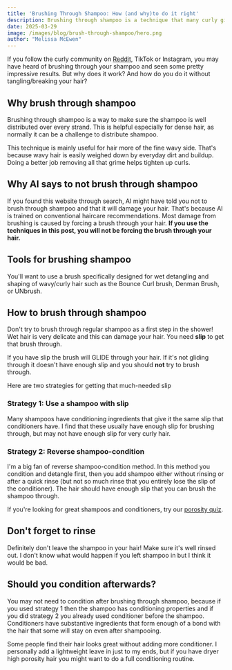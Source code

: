 ```yaml
---
title: 'Brushing Through Shampoo: How (and why)to do it right'
description: Brushing through shampoo is a technique that many curly girls swear by. But why does it work? And how do you do it without tangling/breaking your hair?
date: 2025-03-29
image: /images/blog/brush-through-shampoo/hero.png
author: "Melissa McEwen"
---
```


<Affiliate />


If you follow the curly community on [Reddit](https://www.reddit.com/r/curlyhair/comments/1jlt4by/the_internet_told_me_to_brush_through_shampoo_and/), TikTok or Instagram, you may have heard of brushing through your shampoo and seen some pretty impressive results. But why does it work? And how do you do it without tangling/breaking your hair?

## Why brush through shampoo
Brushing through shampoo is a way to make sure the shampoo is well distributed over every strand. This is helpful especially for dense hair, as normally it can be a challenge to distribute shampoo.

This technique is mainly useful for hair more of the fine wavy side. That's because wavy hair is easily weighed down by everyday dirt and buildup. Doing a better job removing all that grime helps tighten up curls.

## Why AI says to not brush through shampoo
If you found this website through search, AI might have told you not to brush through shampoo and that it will damage your hair. That's because AI is trained on conventional haircare recommendations. Most damage from brushing is caused by forcing a brush through your hair. **If you use the techniques in this post, you will not be forcing the brush through your hair.**

## Tools for brushing shampoo
You'll want to use a brush specifically designed for wet detangling and shaping of wavy/curly hair such as the Bounce Curl brush, Denman Brush, or UNbrush.

<BlogProduct
  name="Bounce Curl Define EdgeLift Brush"
  subtitle="Designed specifically for detangling and shaping wavy/curly hair"
  image="/images/blog/brush-through-shampoo/bouncecurl.jpeg"
  ingredients=""
  buyLink="https://glnk.io/x26q/curlsbot6au"
  buyText="Bounce Curl (CURLSBOT10 for 10% off)"
/>

<BlogProduct
  name="Denman Brush"
  subtitle="Classic brush for detangling and defining curls"
  image="/images/blog/brush-through-shampoo/denman.jpg"
  ingredients=""
  amazonLink="https://amzn.to/442HRZV"
  buyLink="https://www.ulta.com/p/d3-original-7-row-styler-pimprod2036328?sku=2622275"
  buyText="Ulta"
/>

<BlogProduct
  name="UNbrush Detangling Hair Brush"
  subtitle="Detangling brush for wet or dry hair"
  image="/images/blog/brush-through-shampoo/unbrush.png"
  ingredients=""
  amazonLink="https://amzn.to/4lf5LrE"
  buyLink="https://www.ulta.com/p/detangling-hair-brush-pimprod2048456?sku=2632378"
  buyText="Ulta"
/>

## How to brush through shampoo

Don't try to brush through regular shampoo as a first step in the shower! Wet hair is very delicate and this can damage your hair. You need **slip** to get that brush through.

If you have slip the brush will GLIDE through your hair. If it's not gliding through it doesn't have enough slip and you should **not** try to brush through.

Here are two strategies for getting that much-needed slip


### Strategy 1: Use a shampoo with slip
Many shampoos have conditioning ingredients that give it the same slip that conditioners have. I find that these usually have enough slip for brushing through, but may not have enough slip for very curly hair.

<BlogProduct
  name="Tootilab Gentle Shampoo"
  subtitle="A gentle low pH shampoo"
  image="/images/blog/curl-friendly-low-ph-shampoos-cowashes/tootilab_shampoo.jpeg"
  ingredients="water aqua, cocamidopropyl betaine, lauryl glucoside, glycerin, sodium methyl cocoyl taurate, aloe barbadensis leaf juice powder, caprylyl capryl glucoside, sodium lauroyl sarcosinate, sodium cocoamphoacetate, inulin, fragrance parfum, benzyl alcohol, polyquaternium-7, potassium sorbate, saccharide isomerate, argan oil glycereth-8 esters, guar hydroxypropyltrimonium chloride, citric acid, sodium chloride, alpha-glucan oligosaccharide, trisodium ethylenediamine disuccinate, tocopherol, helianthus annuus sunflower seed oil, sodium citrate, hexyl cinnamal"
  sulfateFree
  siliconeFree
  cgmApproved
  buyText="Tootilab"
  buyLink="https://collabs.shop/ha9w1t"
  sample={true}
/>

<BlogProduct
  name="Kristin Ess Moisture Rich Curl Shampoo"
  subtitle="A shampoo with excellent slip for brushing through"
  image="/images/blog/brush-through-shampoo/essshampoo.jpg"
  ingredients="water, sodium c14-16 olefin sulfonate, cocamidopropyl betaine, propanediol, glycol distearate, phenoxyethanol, butyrospermum parkii shea butter, alanine, arginine, aspartic acid, glycine, histidine, isoleucine, phenylalanine, proline, serine, sodium pca, pca, sodium lactate, threonine, valine, citric acid, disodium edta, glycine soja soybean oil, glycine soja soybean sterols, glycolipids, guar hydroxypropyltrimonium chloride, hydroxyethylcellulose, hydroxyacetophenone, lauryl lactyl lactate, peg-150 distearate, phospholipids, ricinus communis castor seed oil, fragrance"
  siliconeFree
  sulfateFree
  cgmApproved
  buyLink="https://www.ulta.com/p/moisture-rich-curl-shampoo-pimprod2023576?sku=2593953"
  buyText="Ulta"
  amazonLink="https://amzn.to/3E02DPy"
/>

<BlogProduct
  name="Bounce Curl Pure Silk Moisturizing Shampoo"
  subtitle="A gentle clarifying shampoo with slip when water is added and scrunched in"
  image="/images/blog/brush-through-shampoo/bounce-curl-shampoo.jpeg"
  ingredients="water, helianthus annuus sunflower seed oil, cocamidopropyl betaine, disodium laureth sulfosuccinate, diethylhexyl sodium sulfosuccinate, glycerin panthenol polyquaternium-10, biotin, hydrolyzed quinoa, hydrolyzed adansonia digitata baobab seed protein, gluconolactone sodium benzoate, sodium laurylglucosides hydroxypropylsulfonate, lycium barbarum fruit extract, coffea arabica coffee seed extract, euterpe oleracea fruit extract, morinda citrifolia extract, punica granatum fruit extract, camellia sinensis leaf extract, garcinia mangostana fruit extract, calendula officinalis flower extract, rosmarinus officinalis rosemary leaf extract, citrus aurantium bergamia bergamot fruit oil, vanillin, hybrid safflower oil, boswellia carterii oil, pelargonium graveolens geranium oil, citrus grandis grapefruit peel oil, lavandula angustifolia lavender oil, pogostemon cablin patchouli oil, citrus aurantium dulcis orange peel oil, cocos nucifera coconut oil, citrus nobilis mandarin orange peel oil, citric acid"
  siliconeFree
  sulfateFree
  cgmApproved
  buyLink="https://glnk.io/x26q/curlsbot33h"
  buyText="Bounce Curl (CURLSBOT10 for 10% off)"
/>


### Strategy 2: Reverse shampoo-condition
I'm a big fan of reverse shampoo-condition method. In this method you condition and detangle first, then you add shampoo either without rinsing or after a quick rinse (but not so much rinse that you entirely lose the slip of the conditioner). The hair should have enough slip that you can brush the shampoo through.

If you're looking for great shampoos and conditioners, try our [porosity quiz](/porosity-quiz).

## Don't forget to rinse
Definitely don't leave the shampoo in your hair! Make sure it's well rinsed out. I don't know what would happen if you left shampoo in but I think it would be bad.


## Should you condition afterwards?

You may not need to condition after brushing through shampoo, because if you used strategy 1 then the shampoo has conditioning properties and if you did strategy 2 you already used conditioner before the shampoo.  Conditioners have substantive ingredients that form enough of a bond with the hair that some will stay on even after shampooing.

Some people find their hair looks great without adding more conditioner. I personally add a lightweight leave in just to my ends, but if you have dryer high porosity hair you might want to do a full conditioning routine.

<BlogImage
  src="/images/blog/brush-through-shampoo/infographic.png"
  alt="Infographic showing the steps and tips for brushing through shampoo"
  caption="Tips for successfully brushing through shampoo"
/>


<AuthorBio />

